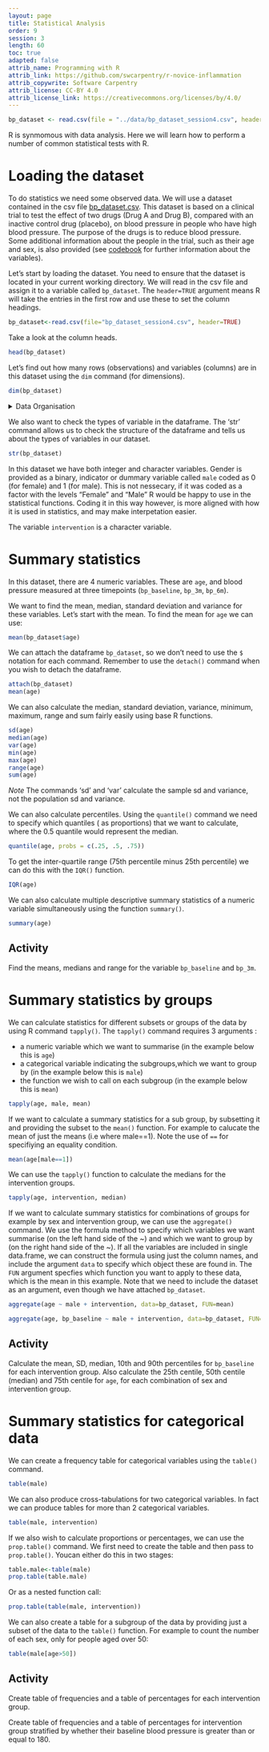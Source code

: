 ```yaml
---
layout: page
title: Statistical Analysis 
order: 9
session: 3
length: 60
toc: true
adapted: false
attrib_name: Programming with R
attrib_link: https://github.com/swcarpentry/r-novice-inflammation
attrib_copywrite: Software Carpentry
attrib_license: CC-BY 4.0
attrib_license_link: https://creativecommons.org/licenses/by/4.0/
---
```



```r
bp_dataset <- read.csv(file = "../data/bp_dataset_session4.csv", header = TRUE)
```


R is synmomous with data analysis. Here we will learn how to perform a number of common statistical tests with R.

# Loading the dataset

To do statistics we need some observed data. We will use a dataset contained in the csv file [bp_dataset.csv](../data/bp_dataset_session4.csv). This dataset is based on a clinical trial to test the effect of two 
drugs (Drug A and Drug B), compared with an inactive control drug (placebo), on blood pressure in people who have high blood pressure. The purpose of the 
drugs is to reduce blood pressure. Some additional information about the people in the trial, such as their age and sex, is also provided (see 
[codebook](../data/bp_dataset_codebook_session4.xlsx) for further information about the variables).

Let's start by loading the dataset. You need to ensure that the dataset is located in your current working directory. 
We will read in the csv file and assign it to a variable called ```bp_dataset```. The ```header=TRUE``` argument means R will take the entries in the first row 
 and use these to set the column headings. 

```r
bp_dataset<-read.csv(file="bp_dataset_session4.csv", header=TRUE)
```

Take a look at the column heads.

```r
head(bp_dataset)
```

Let's find out how many rows (observations) and variables (columns) are in this dataset using the ```dim``` command (for dimensions).

```r
dim(bp_dataset)
```


<details>
	<summary> Data Organisation </summary>
	<pre>
		
When it comes to programming how you organise/store your data becomes important to facilitate efficient processing. This is beyond the
remit of this course - but you can find out more about the principles of [tidy data here](https://r4ds.had.co.nz/tidy-data.html).

    </pre>
</details>

We also want to check the types of variable in the dataframe. The 'str' command allows us to check the structure of the dataframe and tells us 
about the types of variables in our dataset.

```r
str(bp_dataset)
```

In this dataset we have both integer and character variables. Gender is provided as a binary, indicator or dummary variable called ```male``` coded as 0 
(for female) and 1 (for male). This is not nessecary, if it was coded as a factor with the levels "Female" and "Male" R would be happy to use in the 
statistical functions. Coding it in this way however, is more aligned with how it is used in statistics, and may make interpetation easier. 

The variable `intervention` is a character variable.


# Summary statistics

In this dataset, there are 4 numeric variables. These are ```age```, and blood pressure measured at three timepoints (```bp_baseline```, 
```bp_3m```, ```bp_6m```).

We want to find the mean, median, standard deviation and variance for these variables. Let's start with the mean. To find the mean for ```age``` we can use:

```r
mean(bp_dataset$age)
```

We can attach the dataframe ```bp_dataset```, so we don't need to use the ```$``` notation for each command. Remember to use the ```detach()``` 
command when you wish to detach the dataframe.

```r
attach(bp_dataset)
mean(age)
```

We can also calculate the median, standard deviation, variance, minimum, maximum, range and sum fairly easily using base R functions. 


```r
sd(age)
median(age)
var(age)
min(age)
max(age)
range(age)
sum(age)
```

*Note* The commands 'sd' and 'var' calculate the sample sd and variance, not the population sd and variance.

We can also calculate percentiles. Using the ```quantile()``` command we need to specify which quantiles ( as proportions) that we want to calculate,
where the 0.5 quantile would represent the median.

```r
quantile(age, probs = c(.25, .5, .75))
```

To get the inter-quartile range (75th percentile minus 25th percentile) we can do this with the ```IQR()``` function.

```r
IQR(age)
```

We can also calculate multiple descriptive summary statistics of a numeric variable simultaneously using the function ```summary()```.

```r
summary(age)
```

## Activity

Find the means, medians and range for the variable ```bp_baseline``` and ```bp_3m```.

# Summary statistics by groups

We can calculate statistics for different subsets or groups of the data by using R command ```tapply()```. The ```tapply()``` 
command requires 3  arguments :

 + a numeric variable which we want to summarise (in the example below this is ```age```) 
 + a categorical variable indicating the subgroups,which we want to group by (in the example below this is ```male```)
 + the function we wish to call on each subgroup (in the example below this is ```mean```)

```r
tapply(age, male, mean)
```

If we want to calculate a summary statistics for a sub group, by subsetting it and providing the subset to the ```mean()``` function. For example 
to calucate the mean of just the means (i.e where male==1). 
Note the use of ```==``` for specifiying an equality condition.


```r
mean(age[male==1])
```


We can use the ```tapply()``` function to calculate the medians for the intervention groups.

```r
tapply(age, intervention, median)
```

If we want to calculate summary statistics for combinations of groups for example by sex and intervention group, we can use the ```aggregate()```
 command. We use the formula method to specify which variables we want summarise (on the left hand side of the ~) and which we want to group by
 (on the right hand side of the ~).  If all the variables are included in
 single data.frame, we can construct the formula using just the column names, and include the argument ```data``` to specify which object these are found
 in. The ```FUN``` argument specfies which function you want to apply to these data, which is the mean in this example. 
 Note that we need to include the dataset as an argument, even though we have attached ```bp_dataset```.


```r
aggregate(age ~ male + intervention, data=bp_dataset, FUN=mean)
```

```r
aggregate(age, bp_baseline ~ male + intervention, data=bp_dataset, FUN=mean)
```

## Activity

Calculate the mean, SD, median, 10th and 90th percentiles for `bp_baseline` for each intervention group. 
Also calculate the 25th centile, 50th centile (median) and 75th centile for `age`, for each combination of sex and intervention group. 


# Summary statistics for categorical data

We can create a frequency table for categorical variables using the ```table()``` command.

```r
table(male)
```

We can also produce cross-tabulations for two categorical variables. In fact we can produce tables for more than 2 categorical variables. 

```r
table(male, intervention)
```


If we also wish to calculate proportions or percentages, we can use the ```prop.table()``` command. We first need to create the 
table and then pass to ```prop.table()```. Youcan either do this in two stages:

```r
table.male<-table(male)
prop.table(table.male)
```

Or as a nested function call:

```r
prop.table(table(male, intervention))
```

We can also create a table for a subgroup of the data by providing just a subset of the data to the ```table()``` function.
 For example to count the number of each sex, only for people aged over 50:

```r
table(male[age>50])
```


## Activity 
Create table of frequencies and a table of percentages for each intervention group.

Create table of frequencies and a table of percentages for intervention group stratified by whether their baseline blood pressure is 
greater than or equal to 180.

